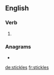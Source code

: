 ==English==

===Verb===
{{head|en|verb form}}

# {{en-third-person singular of|stickle}}

===Anagrams===
* {{l|en|slickest}}

[[de:stickles]]
[[fr:stickles]]